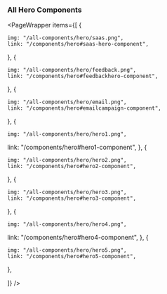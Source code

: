 
### All Hero Components

<PageWrapper
  items={[
    {
  
    img: "/all-components/hero/saas.png",
    link: "/components/hero#saas-hero-component",
  },
  {
    
    img: "/all-components/hero/feedback.png",
    link: "/components/hero#feedbackhero-component",
  },
  {

    img: "/all-components/hero/email.png",
    link: "/components/hero#emailcampaign-component",
  },  {
  
    img: "/all-components/hero/hero1.png",
   link: "/components/hero#hero1-component",
  },
  {
    
    img: "/all-components/hero/hero2.png",
    link: "/components/hero#hero2-component",
  },
    {
  
    img: "/all-components/hero/hero3.png",
    link: "/components/hero#hero3-component",
  },
  {
    
    img: "/all-components/hero/hero4.png",
   link: "/components/hero#hero4-component",
  },
  {
    
    img: "/all-components/hero/hero5.png",
    link: "/components/hero#hero5-component",
  },
  
  
  ]}
/>
